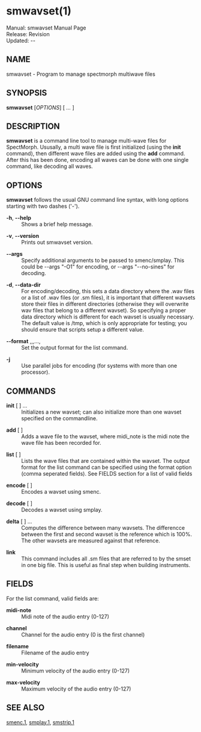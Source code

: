 = smwavset(1) =
Manual: smwavset Manual Page <br />
Release: Revision {{REVISIONID}} <br />
Updated: {{REVISIONYEAR}}-{{padleft:{{REVISIONMONTH}}|2}}-{{REVISIONDAY}} <br />

==NAME==
smwavset - Program to manage spectmorph multiwave files

==SYNOPSIS==
'''smwavset''' ''<command>'' [''OPTIONS''] [ ''<command specific args>...'' ]

==DESCRIPTION==
'''smwavset''' is a command  line tool to manage multi-wave files for SpectMorph. Ususally, a multi wave file is first initialized (using the '''init''' command), then different wave files are added using the '''add''' command. After this has been done, encoding all waves can be done with one single command, like decoding all waves.

==OPTIONS==
'''smwavset''' follows the usual GNU command line syntax, with long options starting with two dashes ('-').

; '''-h''', '''--help'''
: Shows a brief help message.

; '''-v''', '''--version'''
: Prints out smwavset version.

; '''--args''' ''<arguments>''
: Specify additional arguments to be passed  to smenc/smplay. This could be --args "-O1" for encoding, or --args "--no-sines" for decoding.

; '''-d''', '''--data-dir'''
: For encoding/decoding, this sets a data directory where the .wav files or a  list  of  .wav  files  (or  .sm files), it is important that different wavsets store their files in different directories (otherwise they will overwrite wav files that belong to a different wavset). So specifying a proper data directory which is different for each wavset is usually necessary. The default value is /tmp, which is only appropriate for testing; you should ensure that scripts setup a different value.

; '''--format''' ''<field1>'',''<field2>'',''<field3>'',...,''<fieldN>''
: Set the output format for the list command.

; '''-j''' ''<jobs>''
: Use ''<jobs>'' parallel jobs for encoding (for systems with more than one processor).

==COMMANDS==
; '''init''' [ ''<options>'' ] ''<wavset>''...
: Initializes a new wavset; can also initialize more than one wavset specified on the commandline.

; '''add''' [ ''<options>'' ] ''<wavset>'' ''<midi_note>'' ''<path>''
: Adds a wave file to the wavset, where midi_note is the midi note the wave file has been recorded for.

; '''list''' [ ''<options>'' ] ''<wavset>''
: Lists the wave files that are contained within the wavset. The output format for the list command can be  specified using the format option (comma seperated fields). See FIELDS section for a list of valid fields

; '''encode''' [ ''<options>'' ] ''<wset_filename>'' ''<smset_filename>''
: Encodes a wavset using smenc.

; '''decode''' [ ''<options>'' ] ''<smset_filename>'' ''<wset_filename>''
: Decodes a wavset using smplay.

; '''delta''' [ ''<options>'' ] ''<wset_filename1>''...''<wset_filenameN>''
: Computes  the difference between many wavsets. The differencce between the first and second wavset is the reference which is 100%. The other wavsets are measured against that reference.

; '''link''' ''<smset>''
: This command includes all .sm files that are referred to by the smset in one big file. This is useful as final step when building instruments.

==FIELDS==
For the list command, valid fields are:

; '''midi-note'''
: Midi note of the audio entry (0-127)

; '''channel'''
: Channel for the audio entry (0 is the first channel)

; '''filename'''
: Filename of the audio entry

; '''min-velocity'''
: Minimum velocity of the audio entry (0-127)

; '''max-velocity'''
: Maximum velocity of the audio entry (0-127)


==SEE ALSO==
[[smenc.1]],
[[smplay.1]],
[[smstrip.1]]
